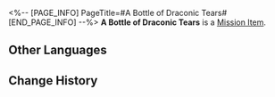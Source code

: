 <%-- [PAGE_INFO]
PageTitle=#A Bottle of Draconic Tears#
[END_PAGE_INFO] --%>
{{Item Infobox
|id          = 140184
|image       = Item A Bottle of Draconic Tears.png{{subst:void|<!--$UPLOAD:<<SpriteOutput/ItemFigures/140040.png>-<Item A Bottle of Draconic Tears.png>-<Item Icons>>-->}}
|type        = Mission Item
|invCategory = Missions
|rarity      = 3
|effect      = 
|description = Mineral deposit formed by some kind of creature. Rumored to be pearls that solidified from drakons' tears, and is very popular among Outworlders who love such legends.<br />''"Drakons in the ancient sea, centuries long they may live. Tears shed dry into pearls, fat burns in lamps of old."''
}}
'''A Bottle of Draconic Tears''' is a [[Mission Item]].

==Other Languages==
{{Other Languages
|en   = A Bottle of Draconic Tears
|zhs  = 一罐「鲛人泪」
|zht  = 一罐「鮫人淚」
|ja   = 「鮫人涙」1缶
|ko   = 「인어 눈물」 한 병
|es   = Botella con lágrimas de draco
|fr   = Bouteille de larmes draconiques
|ru   = Кувшин со слезами чешуйчатых
|th   = ขวด "Draconic Tear"
|vi   = Một Hũ "Nước Mắt Người Cá"
|de   = Eine Flasche mit Drachentränen
|id   = Sebotol "Draconic Tear"
|pt   = Garrafa de Lágrimas Dracônicas
}}

==Change History==
{{Change History|1.0}}